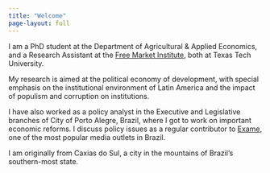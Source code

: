 ```yaml
---
title: "Welcome"
page-layout: full
---
```


I am a PhD student at the Department of Agricultural & Applied Economics, and a Research Assistant at the [Free Market Institute](https://www.depts.ttu.edu/freemarketinstitute/), both at Texas Tech University.  

My research is aimed at the political economy of development, with special emphasis on the institutional environment of Latin America and the impact of populism and corruption on institutions. 

I have also worked as a policy analyst in the Executive and Legislative branches of City of Porto Alegre, Brazil, where I got to work on important economic reforms. I discuss policy issues as a regular contributor to [Exame](https://exame.com/autor/joao-pedro-bastos/), one of the most popular media outlets in Brazil.

I am originally from Caxias do Sul, a city in the mountains of Brazil's southern-most state. 
